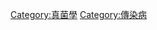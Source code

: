 {{Commonscat|Diseases and disorders due to fungi}}

[[Category:真菌學|Category:真菌學]]
[[Category:傳染病|Category:傳染病]]